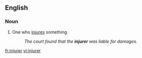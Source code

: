 ==English==

===Noun===
{{en-noun}}

# One who [[injure]]s something.
#:''The court found that the '''injurer''' was liable for damages.''

[[fr:injurer]]
[[vi:injurer]]